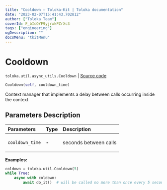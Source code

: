 ```yaml
---
title: "Cooldown — Toloka-Kit | Toloka documentation"
date: "2023-02-07T15:41:43.702812"
author: ["Toloka Team"]
coverId: F_bIcOYF9yjrxkPZrXc3
tags: ["engineering"]
ogDescription: ""
docsMenu: "tkitMenu"
---
```


# Cooldown
`toloka.util.async_utils.Cooldown` | [Source code](https://github.com/Toloka/toloka-kit/blob/v1.1.3/src/util/async_utils.py#L192)

```python
Cooldown(self, cooldown_time)
```

Сontext manager that implements a delay between calls occurring inside the context

## Parameters Description

| Parameters | Type | Description |
| :----------| :----| :-----------|
`cooldown_time`|**-**|<p>seconds between calls</p>

**Examples:**

```python
coldown = toloka.util.Cooldown(5)
while True:
    async with coldown:
        await do_it()  # will be called no more than once every 5 seconds
```